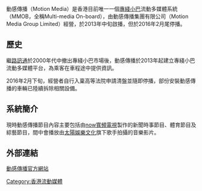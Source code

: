 {{expand|time=2015-08-07T12:15:51+00:00}}
{{refimprove|time=2015-08-07T12:15:51+00:00}}
動感傳播（Motion Media）是香港目前唯一一個[[專綫小巴|專綫小巴]]流動多媒體系統（MMOB，全稱Multi-media On-board），由動感傳播集團有限公司（Motion Media Group Limited）經營，於2013年中旬啟播，但於2016年2月尾停播。

==歷史==
繼[[路訊通|路訊通]]於2000年代中撤出專綫小巴市場後，動感傳播於2013年起建立專綫小巴流動多媒體平台，為乘客在車程途中提供資訊。

2016年2月下旬，經營者自行入稟高等法院申請清盤並隨即停播，部份安裝動感傳播的車輛已陸續拆除相關設備。

==系統簡介==
現時動感傳播節目內容主要包括由[[now寬頻電視|now寬頻電視]]製作的新聞時事節目、體育節目及綜藝節目，間中會播放由[[太陽娛樂文化|太陽娛樂文化]]旗下歌手拍攝的音樂影片。

==外部連結==
[http://www.angliatech.com/showcase/motionmedia/zh/Home/main/ 動感傳播官方網站] {{Wayback|url=http://www.angliatech.com/showcase/motionmedia/zh/Home/main/ |date=20181003013101 }}

{{香港流動媒體}}

[[Category:香港流動媒體|Category:香港流動媒體]]